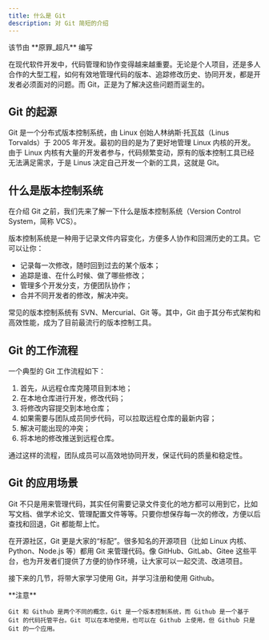 ```yaml
---
title: 什么是 Git
description: 对 Git 简短的介绍
---
```



<p className="flex gap-2 text-sm text-gray-500"><ClosedCaption className="size-5" /> 该节由 **原罪_超凡** 编写</p>

在现代软件开发中，代码管理和协作变得越来越重要。无论是个人项目，还是多人合作的大型工程，如何有效地管理代码的版本、追踪修改历史、协同开发，都是开发者必须面对的问题。而 Git，正是为了解决这些问题而诞生的。

## Git 的起源

Git 是一个分布式版本控制系统，由 Linux 创始人林纳斯·托瓦兹（Linus Torvalds）于 2005 年开发。最初的目的是为了更好地管理 Linux 内核的开发。由于 Linux 内核有大量的开发者参与，代码频繁变动，原有的版本控制工具已经无法满足需求，于是 Linus 决定自己开发一个新的工具，这就是 Git。

## 什么是版本控制系统

在介绍 Git 之前，我们先来了解一下什么是版本控制系统（Version Control System，简称 VCS）。

版本控制系统是一种用于记录文件内容变化，方便多人协作和回溯历史的工具。它可以让你：

- 记录每一次修改，随时回到过去的某个版本；
- 追踪是谁、在什么时候、做了哪些修改；
- 管理多个开发分支，方便团队协作；
- 合并不同开发者的修改，解决冲突。

常见的版本控制系统有 SVN、Mercurial、Git 等。其中，Git 由于其分布式架构和高效性能，成为了目前最流行的版本控制工具。

## Git 的工作流程

一个典型的 Git 工作流程如下：

1. 首先，从远程仓库克隆项目到本地；
2. 在本地仓库进行开发，修改代码；
3. 将修改内容提交到本地仓库；
4. 如果需要与团队成员同步代码，可以拉取远程仓库的最新内容；
5. 解决可能出现的冲突；
6. 将本地的修改推送到远程仓库。

通过这样的流程，团队成员可以高效地协同开发，保证代码的质量和稳定性。

## Git 的应用场景

Git 不只是用来管理代码，其实任何需要记录文件变化的地方都可以用到它，比如写文档、做学术论文、管理配置文件等等。只要你想保存每一次的修改，方便以后查找和回退，Git 都能帮上忙。

在开源社区，Git 更是大家的“标配”。很多知名的开源项目（比如 Linux 内核、Python、Node.js 等）都用 Git 来管理代码。像 GitHub、GitLab、Gitee 这些平台，也为开发者们提供了方便的协作环境，让大家可以一起交流、改进项目。

接下来的几节，将带大家学习使用 Git，并学习注册和使用 Github。

<Callout type="warn">
    **注意**

    Git 和 Github 是两个不同的概念，Git 是一个版本控制系统，而 Github 是一个基于 Git 的代码托管平台。Git 可以在本地使用，也可以在 Github 上使用，但 Github 只是 Git 的一个应用。
</Callout>
